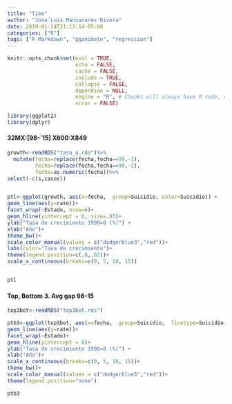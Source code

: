 ```yaml
---
title: "Time"
author: "Jose´Luis Manzanares Rivera"
date: 2019-01-24T21:13:14-05:00
categories: ["R"]
tags: ["R Markdown", "gganimate", "regression"]
---
```


```r
knitr::opts_chunk$set(eval = TRUE, 
                      echo = FALSE, 
                      cache = FALSE,
                      include = TRUE,
                      collapse = FALSE,
                      dependson = NULL,
                      engine = "R", # Chunks will always have R code, unless noted
                      error = FALSE)                     

```


```r

library(ggplot2)
library(dplyr)
```

#### 32MX:[98-´15] X600:X849
```r

growth<-readRDS("tasa_a.rds")%>%
  mutate(fecha=replace(fecha,fecha==99,-1),
         fecha=replace(fecha,fecha==98,-2), 
         fecha=as.numeric(fecha))%>%
select(-c(s,casos))


ptl<-ggplot(growth, aes(x=fecha,  group=Suicidio, color=Suicidio)) +
geom_line(aes(y=rate))+
facet_wrap(~Estado, nrow=6)+
geom_hline(yintercept = 0, size=.03)+
ylab("Tasa de crecimiento 1998=0 (%)") +
xlab("Año")+
theme_bw()+
scale_color_manual(values = c("dodgerblue3","red"))+
labs(color="Tasa de crecimiento")+
theme(legend.position=c(.8,.02))+
scale_x_continuous(breaks=c(0, 5, 10, 15))


ptl

```

#### Top, Bottom 3.  Avg gap 98-15

```r

top3bot<-readRDS("top3bot.rds")

ptb3<-ggplot(top3bot, aes(x=fecha,  group=Suicidio,  linetype=Suicidio, color=Suicidio)) +
geom_line(aes(y=rate))+
facet_wrap(~Estado)+
geom_hline(yintercept = 0)+
ylab("Tasa de crecimiento 1998=0 (%)") +
xlab("Año")+
scale_x_continuous(breaks=c(0, 5, 10, 15))+
theme_bw()+
scale_color_manual(values = c("dodgerblue3","red"))+
theme(legend.position="none")

ptb3
```





